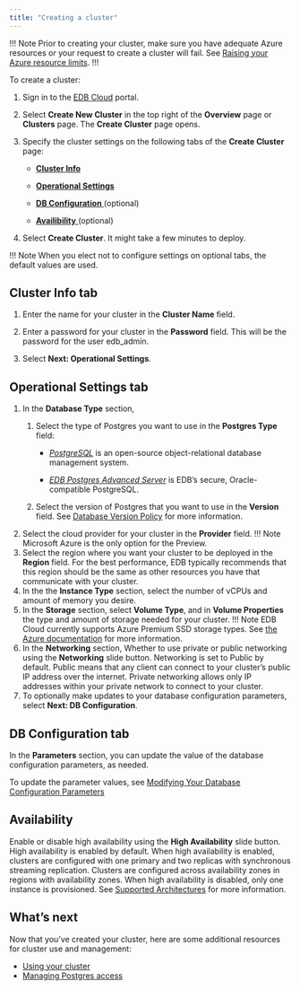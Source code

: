 ```yaml
---
title: "Creating a cluster"
---
```

!!! Note
Prior to creating your cluster, make sure you have adequate Azure resources or your request to create a cluster will fail. See [Raising your Azure resource limits](01_check_resource_limits).
!!!

To create a cluster:

1. Sign in to the [EDB Cloud](https://portal.edbcloud.com) portal.

3. Select **Create New Cluster** in the top right of the **Overview** page or **Clusters** page. The **Create Cluster** page opens.
4. Specify the cluster settings on the following tabs of the **Create Cluster** page:
   - [**Cluster Info**](#cluster-info)

   - [**Operational Settings**](#operational-settings)
   - [**DB Configuration** ](#db-configuation) (optional)
   - [ **Availibility** ](#availibility) (optional)

8. Select **Create Cluster**. It might take a few minutes to deploy.

!!! Note
    When you elect not to configure settings on optional tabs, the default values are used.

## Cluster Info tab
1. Enter the name for your cluster in the **Cluster Name** field.

2. Enter a password for your cluster in the **Password** field. This will be the password for the user edb_admin.
3. Select **Next: Operational Settings**. 

## Operational Settings tab
1. In the **Database Type** section,
   1. Select the type of Postgres you want to use in the **Postgres Type** field:
      - [*PostgreSQL*](../../../supported-open-source/postgresql/) is an open-source object-relational database management system.

      - [*EDB Postgres Advanced Server*](../../../epas/latest/) is EDB’s secure, Oracle-compatible PostgreSQL.

   2. Select the version of Postgres that you want to use in the **Version** field. See [Database Version Policy](../overview/05_database_version_policy) for more information.
2. Select the cloud provider for your cluster in the **Provider** field.
   !!! Note
       Microsoft Azure is the only option for the Preview.
3. Select the region where you want your cluster to be deployed in the **Region** field. For the best performance, EDB typically recommends that this region should be the same as other resources you have that communicate with your cluster.
4. In the the **Instance Type** section, select the number of vCPUs and amount of memory you desire.
5. In the **Storage** section, select **Volume Type**, and in **Volume Properties** the type and amount of storage needed for your cluster.
   !!! Note
       EDB Cloud currently supports Azure Premium SSD storage types. See [the Azure documentation](https://docs.microsoft.com/en-us/azure/virtual-machines/disks-types#premium-ssd) for more information.
6. In the **Networking** section, Whether to use private or public networking using the **Networking** slide button. Networking is set to Public by default. Public means that any client can connect to your cluster’s public IP address over the internet.
Private networking allows only IP addresses within your private network to connect to your cluster.
7. To optionally make updates to your database configuration parameters, select **Next: DB Configuration**.

## DB Configuration tab
In the **Parameters** section, you can update the value of the database configuration parameters, as needed. 

To update the parameter values, see [Modifying Your Database Configuration Parameters](../using_cluster/03_modifying_your_cluster/05_db_configuration_parameters)



## Availability
 Enable or disable high availability using the **High Availability** slide button. High availability is enabled by default.
 When high availability is enabled, clusters are configured with one primary and two replicas with synchronous streaming replication.
 Clusters are configured across availability zones in regions with availability zones. When high availability is disabled, only one instance is provisioned.
 See [Supported Architectures](../overview/02_high_availibility) for more information.

## What’s next

Now that you’ve created your cluster, here are some additional resources for cluster use and management:

* [Using your cluster]( ../using_cluster/)
* [Managing Postgres access](../../administering_cluster/02_postgres_access/)

